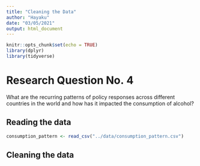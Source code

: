 ```yaml
---
title: "Cleaning the Data"
author: "Hayaku"
date: "03/05/2021"
output: html_document
---
```


```r
knitr::opts_chunk$set(echo = TRUE)
library(dplyr)
library(tidyverse)
```

# Research Question No. 4

What are the recurring patterns of policy responses across different countries in the world and how has it impacted the consumption of alcohol?

## Reading the data

```r
consumption_pattern <- read_csv("../data/consumption_pattern.csv")


```

## Cleaning the data


